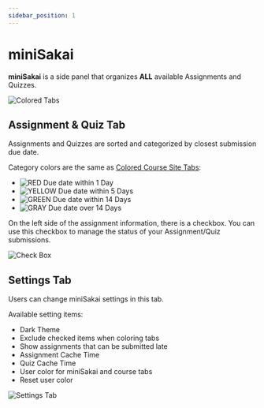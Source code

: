 ```yaml
---
sidebar_position: 1
---
```


# miniSakai

**miniSakai** is a side panel that organizes **ALL** available Assignments and Quizzes.

![Colored Tabs](img/mini_sakai_frame.png)

## Assignment & Quiz Tab
Assignments and Quizzes are sorted and categorized by closest submission due date.

Category colors are the same as [Colored Course Site Tabs](./colored-couse-site-tab):
- ![RED](img/01.png)
  Due date within 1 Day
- ![YELLOW](img/02.png)
  Due date within 5 Days
- ![GREEN](img/03.png)
  Due date within 14 Days
- ![GRAY](img/04.png)
  Due date over 14 Days

On the left side of the assignment information, there is a checkbox. You can use this checkbox to manage the status of your Assignment/Quiz submissions.

![Check Box](img/checkbox.png)

## Settings Tab
Users can change miniSakai settings in this tab.

Available setting items: 
- Dark Theme
- Exclude checked items when coloring tabs
- Show assignments that can be submitted late
- Assignment Cache Time
- Quiz Cache Time
- User color for miniSakai and course tabs
- Reset user color


![Settings Tab](img/settings_tab.png)
